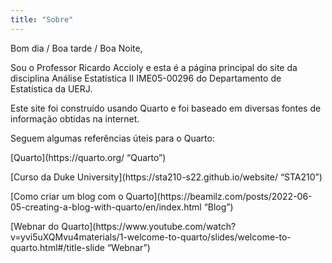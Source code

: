 ```yaml
---
title: "Sobre"
---
```


Bom dia / Boa tarde / Boa Noite,

Sou o Professor Ricardo Accioly e esta é a página principal do site da disciplina Análise Estatística II IME05-00296 do Departamento de Estatística da UERJ.

Este site foi construído usando Quarto e foi baseado em diversas fontes de informação obtidas na internet.

Seguem algumas referências úteis para o Quarto:

\[Quarto\](https://quarto.org/ "Quarto")

\[Curso da Duke University\](https://sta210-s22.github.io/website/ "STA210")

\[Como criar um blog com o Quarto\](https://beamilz.com/posts/2022-06-05-creating-a-blog-with-quarto/en/index.html "Blog")

\[Webnar do Quarto\](https://www.youtube.com/watch?v=yvi5uXQMvu4materials/1-welcome-to-quarto/slides/welcome-to-quarto.html#/title-slide "Webnar")
